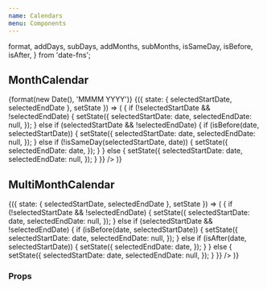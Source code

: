 ```yaml
---
name: Calendars
menu: Components
---
```


  format,
  addDays,
  subDays,
  addMonths,
  subMonths,
  isSameDay,
  isBefore,
  isAfter,
} from 'date-fns';


## MonthCalendar

<Playground>
  <Spacing paddingBottom={4}>
    <Heading size="xxxlarge">{format(new Date(), 'MMMM YYYY')}</Heading>
  </Spacing>
  <WeekDays />
  <State
    initial={{
      selectedStartDate: null,
      selectedEndDate: null,
    }}
  >
    {({ state: { selectedStartDate, selectedEndDate }, setState }) => (
      <MonthCalendar
        selectedStartDate={selectedStartDate}
        selectedEndDate={selectedEndDate}
        onSelect={date => {
          if (!selectedStartDate && !selectedEndDate) {
            setState({
              selectedStartDate: date,
              selectedEndDate: null,
            });
          } else if (selectedStartDate && !selectedEndDate) {
            if (isBefore(date, selectedStartDate)) {
              setState({
                selectedStartDate: date,
                selectedEndDate: null,
              });
            } else if (!isSameDay(selectedStartDate, date)) {
              setState({
                selectedEndDate: date,
              });
            }
          } else {
            setState({
              selectedStartDate: date,
              selectedEndDate: null,
            });
          }
        }}
      />
    )}
  </State>
</Playground>

## MultiMonthCalendar

<Playground>
  <State
    initial={{
      selectedStartDate: null,
      selectedEndDate: null,
    }}
  >
    {({ state: { selectedStartDate, selectedEndDate }, setState }) => (
      <MultiMonthCalendar
        selectedStartDate={selectedStartDate}
        selectedEndDate={selectedEndDate}
        startMonthDate={subMonths(new Date(), 2)}
        endMonthDate={addMonths(new Date(), 2)}
        onSelect={date => {
          if (!selectedStartDate && !selectedEndDate) {
            setState({
              selectedStartDate: date,
              selectedEndDate: null,
            });
          } else if (selectedStartDate && !selectedEndDate) {
            if (isBefore(date, selectedStartDate)) {
              setState({
                selectedStartDate: date,
                selectedEndDate: null,
              });
            } else if (isAfter(date, selectedStartDate)) {
              setState({
                selectedEndDate: date,
              });
            }
          } else {
            setState({
              selectedStartDate: date,
              selectedEndDate: null,
            });
          }
        }}
      />
    )}
  </State>
</Playground>

### Props

<PropsTable of={MonthCalendar} />
